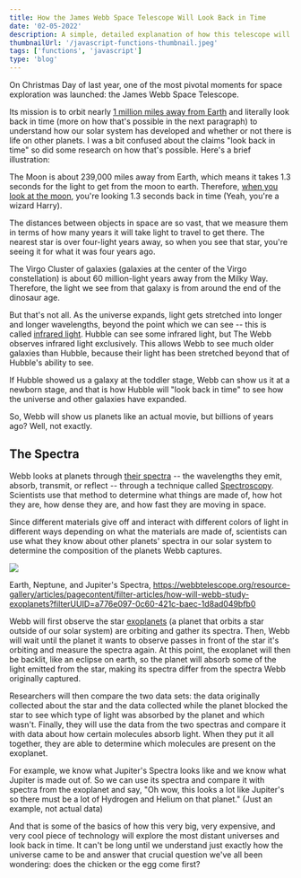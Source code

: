 ```yaml
---
title: How the James Webb Space Telescope Will Look Back in Time
date: '02-05-2022'
description: A simple, detailed explanation of how this telescope will "look back in time."
thumbnailUrl: '/javascript-functions-thumbnail.jpeg'
tags: ['functions', 'javascript']
type: 'blog'
---
```



On Christmas Day of last year, one of the most pivotal moments for space exploration was launched: the James Webb Space Telescope.

Its mission is to orbit nearly [1 million miles away from Earth](https://webbtelescope.org/contents/media/images/4201-Image) and literally look back in time (more on how that's possible in the next paragraph) to understand how our solar system has developed and whether or not there is life on other planets. I was a bit confused about the claims "look back in time" so did some research on how that's possible. Here's a brief illustration:

The Moon is about 239,000 miles away from Earth, which means it takes 1.3 seconds for the light to get from the moon to earth. Therefore, [when you look at the moon](https://webbtelescope.org/resource-gallery/articles/pagecontent/filter-articles/how-does-webb-see-back-in-time?filterUUID=a776e097-0c60-421c-baec-1d8ad049bfb0), you're looking 1.3 seconds back in time (Yeah, you're a wizard Harry).

The distances between objects in space are so vast, that we measure them in terms of how many years it will take light to travel to get there. The nearest star is over four-light years away, so when you see that star, you're seeing it for what it was four years ago.

The Virgo Cluster of galaxies (galaxies at the center of the Virgo constellation) is about 60 million-light years away from the Milky Way. Therefore, the light we see from that galaxy is from around the end of the dinosaur age.

But that's not all. As the universe expands, light gets stretched into longer and longer wavelengths, beyond the point which we can see -- this is called [infrared light](https://webbtelescope.org/resource-gallery/articles/pagecontent/filter-articles/how-can-webb-study-the-early-universe?itemsPerPage=50&filterUUID=a776e097-0c60-421c-baec-1d8ad049bfb0). Hubble can see some infrared light, but The Webb observes infrared light exclusively. This allows Webb to see much older galaxies than Hubble, because their light has been stretched beyond that of Hubble's ability to see.

If Hubble showed us a galaxy at the toddler stage, Webb can show us it at a newborn stage, and that is how Hubble will "look back in time" to see how the universe and other galaxies have expanded.

So, Webb will show us planets like an actual movie, but billions of years ago? Well, not exactly.

The Spectra
-----------

Webb looks at planets through [their spectra](https://webbtelescope.org/resource-gallery/articles/pagecontent/filter-articles/how-will-webb-study-exoplanets?filterUUID=a776e097-0c60-421c-baec-1d8ad049bfb0) -- the wavelengths they emit, absorb, transmit, or reflect -- through a technique called [Spectroscopy](https://webbtelescope.org/resource-gallery/articles/pagecontent/filter-articles/spectroscopy-101--introduction?filterUUID=a776e097-0c60-421c-baec-1d8ad049bfb0). Scientists use that method to determine what things are made of, how hot they are, how dense they are, and how fast they are moving in space.

Since different materials give off and interact with different colors of light in different ways depending on what the materials are made of, scientists can use what they know about other planets' spectra in our solar system to determine the composition of the planets Webb captures.

![](http://daltonmabery.com/content/images/2021/12/Screen-Shot-2021-12-26-at-3.20.28-PM.png)

Earth, Neptune, and Jupiter's Spectra, <https://webbtelescope.org/resource-gallery/articles/pagecontent/filter-articles/how-will-webb-study-exoplanets?filterUUID=a776e097-0c60-421c-baec-1d8ad049bfb0>

Webb will first observe the star [exoplanets](https://webbtelescope.org/glossary.html#h3-CK-6dcd0136-ce7a-4e4b-802c-d9a49fbbb4d0) (a planet that orbits a star outside of our solar system) are orbiting and gather its spectra. Then, Webb will wait until the planet it wants to observe passes in front of the star it's orbiting and measure the spectra again. At this point, the exoplanet will then be backlit, like an eclipse on earth, so the planet will absorb some of the light emitted from the star, making its spectra differ from the spectra Webb originally captured.

Researchers will then compare the two data sets: the data originally collected about the star and the data collected while the planet blocked the star to see which type of light was absorbed by the planet and which wasn't. Finally, they will use the data from the two spectras and compare it with data about how certain molecules absorb light. When they put it all together, they are able to determine which molecules are present on the exoplanet.

For example, we know what Jupiter's Spectra looks like and we know what Jupiter is made out of. So we can use its spectra and compare it with spectra from the exoplanet and say, "Oh wow, this looks a lot like Jupiter's so there must be a lot of Hydrogen and Helium on that planet." (Just an example, not actual data)

And that is some of the basics of how this very big, very expensive, and very cool piece of technology will explore the most distant universes and look back in time. It can't be long until we understand just exactly how the universe came to be and answer that crucial question we've all been wondering: does the chicken or the egg come first?
